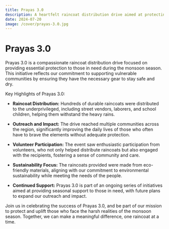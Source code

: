 ```yaml
---
title: Prayas 3.0
description: A heartfelt raincoat distribution drive aimed at protecting the underprivileged from the monsoon rains, ensuring their safety and well-being.
date: 2024-07-20
image: /cover/prayas-3.0.jpg
---
```


# Prayas 3.0

Prayas 3.0 is a compassionate raincoat distribution drive focused on providing essential protection to those in need during the monsoon season. This initiative reflects our commitment to supporting vulnerable communities by ensuring they have the necessary gear to stay safe and dry.

Key Highlights of Prayas 3.0:
- **Raincoat Distribution:** Hundreds of durable raincoats were distributed to the underprivileged, including street vendors, laborers, and school children, helping them withstand the heavy rains.

- **Outreach and Impact:** The drive reached multiple communities across the region, significantly improving the daily lives of those who often have to brave the elements without adequate protection.

- **Volunteer Participation:** The event saw enthusiastic participation from volunteers, who not only helped distribute raincoats but also engaged with the recipients, fostering a sense of community and care.

- **Sustainability Focus:** The raincoats provided were made from eco-friendly materials, aligning with our commitment to environmental sustainability while meeting the needs of the people.

- **Continued Support:** Prayas 3.0 is part of an ongoing series of initiatives aimed at providing seasonal support to those in need, with future plans to expand our outreach and impact.

Join us in celebrating the success of Prayas 3.0, and be part of our mission to protect and uplift those who face the harsh realities of the monsoon season. Together, we can make a meaningful difference, one raincoat at a time.
